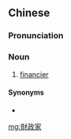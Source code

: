 {{also|财政家}}
==Chinese==
{{zh-forms|s=财政家|type=21|finance}}

===Pronunciation===
{{zh-pron
|m=cáizhèngjiā
|cat=n
}}

===Noun===
{{zh-noun}}

# [[financier]]

====Synonyms====
* {{zh-l|金融家}}

[[mg:財政家]]